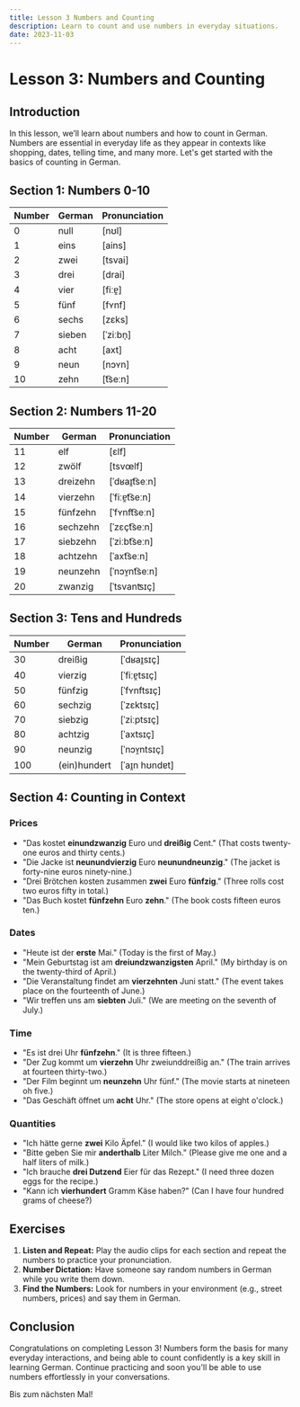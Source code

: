 ```yaml
---
title: Lesson 3 Numbers and Counting
description: Learn to count and use numbers in everyday situations.
date: 2023-11-03
---
```


# Lesson 3: Numbers and Counting

## Introduction

In this lesson, we’ll learn about numbers and how to count in German. Numbers are essential in everyday life as they appear in contexts like shopping, dates, telling time, and many more. Let's get started with the basics of counting in German.

## Section 1: Numbers 0-10


| Number | German | Pronunciation |
|--------|--------|---------------|
| 0      | null   | [nʊl]         |
| 1      | eins   | [ains]        |
| 2      | zwei   | [tsvai]       |
| 3      | drei   | [drai]        |
| 4      | vier   | [fiːɐ̯]        |
| 5      | fünf   | [fʏnf]        |
| 6      | sechs  | [zɛks]        |
| 7      | sieben | [ˈziːbn̩]      |
| 8      | acht   | [axt]         |
| 9      | neun   | [nɔʏn]        |
| 10     | zehn   | [t͡seːn]       |

<TextToSpeechPlayer mp3File={/src/assets/courses/german/_shared/lessons/lesson3/audio/numbers0-10.mp3} />

## Section 2: Numbers 11-20


| Number | German   | Pronunciation |
|--------|----------|---------------|
| 11     | elf      | [ɛlf]         |
| 12     | zwölf    | [tsvœlf]      |
| 13     | dreizehn | [ˈdʁaɪ̯t͡seːn] |
| 14     | vierzehn | [ˈfiːɐ̯t͡seːn] |
| 15     | fünfzehn | [ˈfʏnft͡seːn] |
| 16     | sechzehn | [ˈzɛçt͡seːn]  |
| 17     | siebzehn | [ˈziːbt͡seːn] |
| 18     | achtzehn | [ˈaxt͡seːn]    |
| 19     | neunzehn | [ˈnɔʏ̯nt͡seːn] |
| 20     | zwanzig  | [ˈtsvanʦɪç]   |

<TextToSpeechPlayer mp3File={/src/assets/courses/german/_shared/lessons/lesson3/audio/numbers11-20.mp3} />

## Section 3: Tens and Hundreds


| Number  | German     | Pronunciation  |
|---------|------------|----------------|
| 30      | dreißig    | [ˈdʁaɪ̯sɪç]    |
| 40      | vierzig    | [ˈfiːɐ̯tsɪç]   |
| 50      | fünfzig    | [ˈfʏnftsɪç]    |
| 60      | sechzig    | [ˈzɛktsɪç]     |
| 70      | siebzig    | [ˈziːptsɪç]    |
| 80      | achtzig    | [ˈaxtsɪç]      |
| 90      | neunzig    | [ˈnɔʏ̯ntsɪç]   |
| 100     | (ein)hundert | [ˈaɪ̯n hʊndɐt] |

<TextToSpeechPlayer mp3File={/src/assets/courses/german/_shared/lessons/lesson3/audio/tens-hundreds.mp3} />

## Section 4: Counting in Context

### Prices
- "Das kostet **einundzwanzig** Euro und **dreißig** Cent." (That costs twenty-one euros and thirty cents.)
- "Die Jacke ist **neunundvierzig** Euro **neunundneunzig**." (The jacket is forty-nine euros ninety-nine.)
- "Drei Brötchen kosten zusammen **zwei** Euro **fünfzig**." (Three rolls cost two euros fifty in total.)
- "Das Buch kostet **fünfzehn** Euro **zehn**." (The book costs fifteen euros ten.)

<TextToSpeechPlayer mp3File={/src/assets/courses/german/_shared/lessons/lesson3/audio/prices.mp3} />

### Dates
- "Heute ist der **erste** Mai." (Today is the first of May.)
- "Mein Geburtstag ist am **dreiundzwanzigsten** April." (My birthday is on the twenty-third of April.)
- "Die Veranstaltung findet am **vierzehnten** Juni statt." (The event takes place on the fourteenth of June.)
- "Wir treffen uns am **siebten** Juli." (We are meeting on the seventh of July.)

<TextToSpeechPlayer mp3File={/src/assets/courses/german/_shared/lessons/lesson3/audio/dates.mp3} />

### Time
- "Es ist drei Uhr **fünfzehn**." (It is three fifteen.)
- "Der Zug kommt um **vierzehn** Uhr zweiunddreißig an." (The train arrives at fourteen thirty-two.)
- "Der Film beginnt um **neunzehn** Uhr fünf." (The movie starts at nineteen oh five.)
- "Das Geschäft öffnet um **acht** Uhr." (The store opens at eight o'clock.)

<TextToSpeechPlayer mp3File={/src/assets/courses/german/_shared/lessons/lesson3/audio/time.mp3} />

### Quantities
- "Ich hätte gerne **zwei** Kilo Äpfel." (I would like two kilos of apples.)
- "Bitte geben Sie mir **anderthalb** Liter Milch." (Please give me one and a half liters of milk.)
- "Ich brauche **drei Dutzend** Eier für das Rezept." (I need three dozen eggs for the recipe.)
- "Kann ich **vierhundert** Gramm Käse haben?" (Can I have four hundred grams of cheese?)

<TextToSpeechPlayer mp3File={/src/assets/courses/german/_shared/lessons/lesson3/audio/quantities.mp3} />


## Exercises

1. **Listen and Repeat:** Play the audio clips for each section and repeat the numbers to practice your pronunciation.
2. **Number Dictation:** Have someone say random numbers in German while you write them down.
3. **Find the Numbers:** Look for numbers in your environment (e.g., street numbers, prices) and say them in German.

## Conclusion

Congratulations on completing Lesson 3! Numbers form the basis for many everyday interactions, and being able to count confidently is a key skill in learning German. Continue practicing and soon you'll be able to use numbers effortlessly in your conversations.

Bis zum nächsten Mal!

